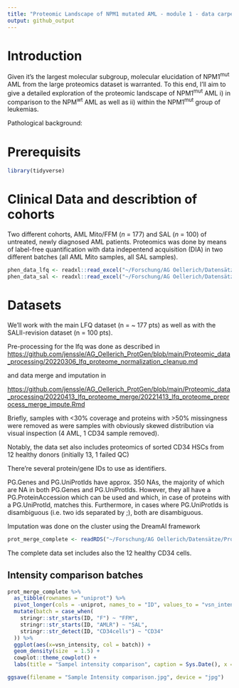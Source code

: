 ```yaml
---
title: "Proteomic Landscape of NPM1 mutated AML - module 1 - data carpentry"
output: github_output
---
```


# Introduction

Given it's the largest molecular subgroup, molecular elucidation of NPM1^mut^ AML from the large proteomics dataset is warranted. To this end, I'll aim to give a detailed exploration of the proteomic landscape of NPM1^mut^ AML i) in comparison to the NPM^wt^ AML as well as ii) within the NPM1^mut^ group of leukemias.

Pathological background:

# Prerequisits

```r
library(tidyverse)
```

# Clinical Data and describtion of cohorts

Two different cohorts, AML Mito/FFM (*n* = 177) and SAL (*n* = 100) of untreated, newly diagnosed AML patients. Proteomics was done by means of label-free quantification with data indepentend acquisition (DIA) in two different batches (all AML Mito samples, all SAL samples).

```r
phen_data_lfq <- readxl::read_excel("~/Forschung/AG Oellerich/Datensätze/FFM_Discovery_Cohort/FFM_AML_Discovery_Cohort.xlsx")
phen_data_sal <- readxl::read_excel("~/Forschung/AG Oellerich/Datensätze/SALII_Cohort/KlinischeDaten_Kohorte_FFM_20220422.xlsx")
```

# Datasets

We'll work with the main LFQ dataset (n = ~ 177 pts) as well as with the SALII-revision dataset (n = 100 pts).

Pre-processing for the lfq was done as described in <https://github.com/jenssle/AG_Oellerich_ProtGen/blob/main/Proteomic_data_processing/20220306_lfq_proteome_normalization_cleanup.md>

and data merge and imputation in

<https://github.com/jenssle/AG_Oellerich_ProtGen/blob/main/Proteomic_data_processing/20220413_lfq_proteome_merge/20221413_lfq_proteome_preprocess_merge_impute.Rmd>

Briefly, samples with <30% coverage and proteins with >50% missingness were removed as were samples with obviously skewed distribution via visual inspection (4 AML, 1 CD34 sample removed). 

Notably, the data set also includes proteomics of sorted CD34 HSCs from 12 healthy donors (initially 13, 1 failed QC)

There're several protein/gene IDs to use as identifiers.

PG.Genes and PG.UniProtIds have approx. 350 NAs, the majority of which are NA in both PG.Genes and PG.UniProtIds. However, they all have a PG.ProteinAccession which can be used and which, in case of proteins with a PG.UniProtId, matches this. Furthermore, in cases where PG.UniProtIds is disambiguous (i.e. two ids separated by ;), both are disambiguous.

Imputation was done on the cluster using the DreamAI framework

```r
prot_merge_complete <- readRDS("~/Forschung/AG Oellerich/Datensätze/Proteomics Merge/20220608_prot_ffm_sal_cd34_merge_imputed.RDS")
```

The complete data set includes also the 12 healthy CD34 cells. 

## Intensity comparison batches

```r
prot_merge_complete %>% 
  as_tibble(rownames = "uniprot") %>% 
  pivot_longer(cols = -uniprot, names_to = "ID", values_to = "vsn_intensity") %>% 
  mutate(batch = case_when(
    stringr::str_starts(ID, "F") ~ "FFM",
    stringr::str_starts(ID, "AMLR") ~ "SAL",
    stringr::str_detect(ID, "CD34cells") ~ "CD34"
  )) %>% 
  ggplot(aes(x=vsn_intensity, col = batch)) +
  geom_density(size  = 1.5) +
  cowplot::theme_cowplot() +
  labs(title = "Sampel intensity comparison", caption = Sys.Date(), x = "VSN intensity", y = "Density")

ggsave(filename = "Sample Intensity comparison.jpg", device = "jpg")
```



